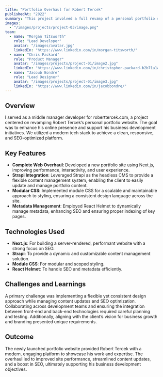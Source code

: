 ```yaml
---
title: "Portfolio Overhaul for Robert Tercek"
publishedAt: "2022"
summary: "This project involved a full revamp of a personal portfolio site to enhance the client's online presence and drive business growth, using Next.js, Strapi, and module CSS."
images:
  - "/images/projects/project-03/image.png"
team:
  - name: "Morgan Titsworth"
    role: "Lead Developer"
    avatar: "/images/avatar.jpg"
    linkedIn: "https://www.linkedin.com/in/morgan-titsworth/"
  - name: "Chris Packard"
    role: "Product Manager"
    avatar: "/images/projects/project-01/image2.jpg"
    linkedIn: "https://www.linkedin.com/in/christopher-packard-b2b71a148/"
  - name: "Jacoub Bondre"
    role: "Lead Designer"
    avatar: "/images/projects/project-01/image3.jpg"
    linkedIn: "https://www.linkedin.com/in/jacobbondre/"
---
```


## Overview

I served as a middle manager developer for roberttercek.com, a project centered on revamping Robert Tercek’s personal portfolio website. The goal was to enhance his online presence and support his business development initiatives. We utilized a modern tech stack to achieve a clean, responsive, and SEO-optimized platform.

## Key Features

- **Complete Web Overhaul**: Developed a new portfolio site using Next.js, improving performance, interactivity, and user experience.
- **Strapi Integration**: Leveraged Strapi as the headless CMS to provide a flexible content management system, enabling the client to easily update and manage portfolio content.
- **Modular CSS**: Implemented module CSS for a scalable and maintainable approach to styling, ensuring a consistent design language across the site.
- **Metadata Management**: Employed React Helmet to dynamically manage metadata, enhancing SEO and ensuring proper indexing of key pages.

## Technologies Used

- **Next.js**: For building a server-rendered, performant website with a strong focus on SEO.
- **Strapi**: To provide a dynamic and customizable content management solution.
- **Module CSS**: For modular and scoped styling.
- **React Helmet**: To handle SEO and metadata efficiently.

## Challenges and Learnings

A primary challenge was implementing a flexible yet consistent design approach while managing content updates and SEO optimization. Collaborating across development teams and ensuring the integration between front-end and back-end technologies required careful planning and testing. Additionally, aligning with the client’s vision for business growth and branding presented unique requirements.

## Outcome

The newly launched portfolio website provided Robert Tercek with a modern, engaging platform to showcase his work and expertise. The overhaul led to improved site performance, streamlined content updates, and a boost in SEO, ultimately supporting his business development objectives.
